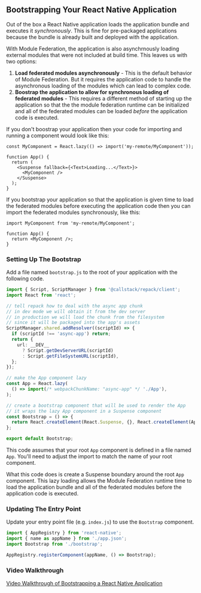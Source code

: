 ## Bootstrapping Your React Native Application

Out of the box a React Native application loads the application bundle and executes it _synchronously_. This is fine for pre-packaged applications because the bundle is already built and deployed with the application.

With Module Federation, the application is also asynchrnously loading external modules that were not included at build time. This leaves us with two options:

1. **Load federated modules asynchronously** - This is the default behavior of Module Federation. But it requires the application code to handle the asynchronous loading of the modules which can lead to complex code.
2. **Boostrap the application to allow for synchronous loading of federated modules** - This requires a different method of starting up the application so that the the module federation runtime can be initialized and all of the federated modules can be loaded _before_ the application code is executed.

If you don't boostrap your application then your code for importing and running a component would look like this:

```tsx
const MyComponent = React.lazy(() => import('my-remote/MyComponent'));

function App() {
  return (
    <Suspense fallback={<Text>Loading...</Text>}>
      <MyComponent />
    </Suspense>
  );
}
```

If you bootstrap your application so that the application is given time to load the federated modules before executing the application code then you can import the federated modules synchronously, like this:

```tsx
import MyComponent from 'my-remote/MyComponent';

function App() {
  return <MyComponent />;
}
```

### Setting Up The Bootstrap

Add a file named `bootstrap.js` to the root of your application with the following code.

```ts
import { Script, ScriptManager } from '@callstack/repack/client';
import React from 'react';

// tell repack how to deal with the async app chunk
// in dev mode we will obtain it from the dev server
// in production we will load the chunk from the filesystem
// since it will be packaged into the app's assets
ScriptManager.shared.addResolver((scriptId) => {
  if (scriptId !== 'async-app') return;
  return {
    url: __DEV__
      ? Script.getDevServerURL(scriptId)
      : Script.getFileSystemURL(scriptId),
  };
});

// make the App component lazy
const App = React.lazy(
  () => import(/* webpackChunkName: "async-app" */ './App'),
);

// create a bootstrap component that will be used to render the App
// it wraps the lazy App component in a Suspense component
const Bootstrap = () => {
  return React.createElement(React.Suspense, {}, React.createElement(App));
};

export default Bootstrap;
```

This code assumes that your root `App` component is defined in a file named `App`. You'll need to adjust the import to match the name of your root component.

What this code does is create a Suspense boundary around the root `App` component. This lazy loading allows the Module Federation runtime time to load the application bundle and all of the federated modules before the application code is executed.

### Updating The Entry Point

Update your entry point file (e.g. `index.js`) to use the `Bootstrap` component.

```ts
import { AppRegistry } from 'react-native';
import { name as appName } from './app.json';
import Bootstrap from './bootstrap';

AppRegistry.registerComponent(appName, () => Bootstrap);
```

### Video Walkthrough

[Video Walkthrough of Bootstrapping a React Native Application](https://vimeo.com/1066654791/e10e9d70e0)
